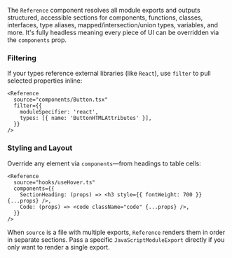 The `Reference` component resolves all module exports and outputs structured, accessible sections for components, functions, classes, interfaces, type aliases, mapped/intersection/union types, variables, and more. It's fully headless meaning every piece of UI can be overridden via the `components` prop.

### Filtering

If your types reference external libraries (like `React`), use `filter` to pull selected properties inline:

```tsx
<Reference
  source="components/Button.tsx"
  filter={{
    moduleSpecifier: 'react',
    types: [{ name: 'ButtonHTMLAttributes' }],
  }}
/>
```

### Styling and Layout

Override any element via `components`—from headings to table cells:

```tsx
<Reference
  source="hooks/useHover.ts"
  components={{
    SectionHeading: (props) => <h3 style={{ fontWeight: 700 }} {...props} />,
    Code: (props) => <code className="code" {...props} />,
  }}
/>
```

<Note>

When `source` is a file with multiple exports, `Reference` renders them in order in separate sections. Pass a specific `JavaScriptModuleExport` directly if you only want to render a single export.

</Note>
